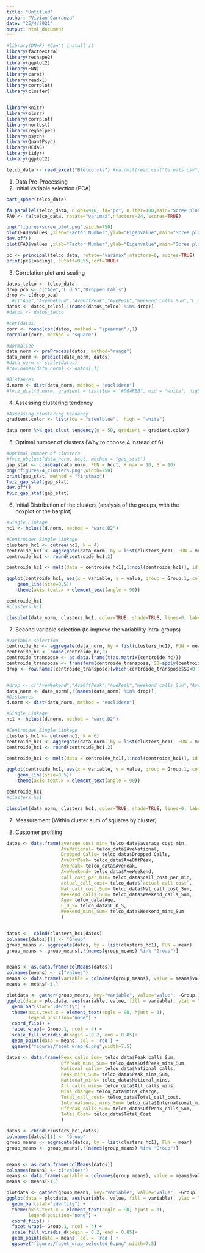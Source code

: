 ---
title: "Untitled"
author: "Vivian Carranza"
date: "25/4/2021"
output: html_document
---

```{r, results='hide', message=FALSE, warning= FALSE}

#library(DMwR) #Can't install it
library(factoextra)
library(reshape2)
library(ggplot2)
library(FNN)
library(caret)
library(readxl)
library(corrplot)
library(cluster)


library(knitr)
library(olsrr)
library(corrplot)
library(nortest)
library(reghelper)
library(psych)
library(QuantPsyc)
library(REdaS)
library(tidyr)
library(ggplot2)

telco_data <- read_excel("Btelco.xls") #na.omit(read.csv("Cereals.csv", header = T, sep = ","))

```



1. Data Pre-Processing
2. Initial variable selection (PCA)

```{r}
bart_spher(telco_data)

fa.parallel(telco_data, n.obs=916, fa="pc", n.iter=100,main="Scree plots with parallel analysis")
FA0 <- fa(telco_data, rotate="varimax",nfactors=24, scores=TRUE)

png("figures/scree_plot.png",width=750)
plot(FA0$values ,xlab="Factor Number",ylab="Eigenvalue",main="Scree plot",cex.lab=1.2,cex.axis=1.2,cex.main=1.8)+abline(h=1)
dev.off()
plot(FA0$values ,xlab="Factor Number",ylab="Eigenvalue",main="Scree plot",cex.lab=1.2,cex.axis=1.2,cex.main=1.8)+abline(h=1)

pc <- principal(telco_data, rotate="varimax",nfactors=6, scores=TRUE)
print(pc$loadings, cutoff=0.55,sort=TRUE)

```

3. Correlation plot and scaling 
```{r, fig.width=14, fig.height=12}
datos_telco <- telco_data
drop_pca <- c("Age","L_O_S","Dropped_Calls")
drop <- c(drop_pca)
  #c("Age","AveWeekend","AveOffPeak","AvePeak","Weekend_calls_Sum","L_O_S","AveNational","Weekend_mins_Sum","Dropped_Calls")
datos <- datos_telco[,!(names(datos_telco) %in% drop)]
#datos <- datos_telco

#cor(datos)
corr <- round(cor(datos, method = "spearman"),1)
corrplot(corr, method = "square")

#Normalize 
data_norm <- preProcess(datos, method="range")
data_norm <- predict(data_norm, datos)
#data_norm <- scale(datos)
#row.names(data_norm) <- datos[,1]

#Distances
d.norm <- dist(data_norm, method = "euclidean")
#fviz_dist(d.norm, gradient = list(low = "#00AFBB", mid = "white", high = "#FC4E07"))

```


4. Assessing clustering tendency 
```{r}
#Assessing clustering tendency 
gradient.color <- list(low = "steelblue",  high = "white")

data_norm %>% get_clust_tendency(n = 50, gradient = gradient.color)

```

5. Optimal number of clusters (Why to choose 4 instead of 6) 
```{r}
#Optimal number of clusters
#fviz_nbclust(data_norm, hcut, method = "gap_stat")
gap_stat <- clusGap(data_norm, FUN = hcut, K.max = 10, B = 10)
png("figures/4_clusters.png",width=750)
print(gap_stat, method = "firstmax")
fviz_gap_stat(gap_stat)
dev.off()
fviz_gap_stat(gap_stat)
```


6. Initial Distribution of the clusters (analysis of the groups, with the boxplot or the barplot)
```{r, fig.width=14}

#Single Linkage
hc1 <- hclust(d.norm, method = "ward.D2")

#Centroides Single Linkage 
clusters_hc1 <- cutree(hc1, k = 4)
centroide_hc1 <- aggregate(data_norm, by = list(clusters_hc1), FUN = mean) 
centroide_hc1 <- round(centroide_hc1,2)

centroide_hc1 <- melt(data = centroide_hc1[,1:ncol(centroide_hc1)], id.vars = "Group.1")

ggplot(centroide_hc1, aes(x = variable, y = value, group = Group.1, color = factor(Group.1), size = 1)) +
    geom_line(size=0.5)+
    theme(axis.text.x = element_text(angle = 90))

centroide_hc1
#clusters_hc1

clusplot(data_norm, clusters_hc1, color=TRUE, shade=TRUE, lines=0, labels = 4)

```

7. Second variable selection (to improve the variability intra-groups) 
```{r}
#Variable selection
centroide_hc <- aggregate(data_norm, by = list(clusters_hc1), FUN = mean) 
centroide_hc <- round(centroide_hc,2)
centroide_transpose <- as.data.frame(t(as.matrix(centroide_hc)))
centroide_transpose <- transform(centroide_transpose, SD=apply(centroide_transpose,1, sd, na.rm = TRUE))
drop <- row.names(centroide_transpose)[which(centroide_transpose$SD<0.1)] 


#drop <- c("AveWeekend","AveOffPeak","AvePeak","Weekend_calls_Sum","AveNational","Weekend_mins_Sum")
data_norm <- data_norm[,!(names(data_norm) %in% drop)]
#Distances
d.norm <- dist(data_norm, method = "euclidean")

#Single Linkage
hc1 <- hclust(d.norm, method = "ward.D2")

#Centroides Single Linkage 
clusters_hc1 <- cutree(hc1, k = 6)
centroide_hc1 <- aggregate(data_norm, by = list(clusters_hc1), FUN = mean) 
centroide_hc1 <- round(centroide_hc1,2)

centroide_hc1 <- melt(data = centroide_hc1[,1:ncol(centroide_hc1)], id.vars = "Group.1")

ggplot(centroide_hc1, aes(x = variable, y = value, group = Group.1, color = factor(Group.1), size = 1)) +
    geom_line(size=0.5)+
    theme(axis.text.x = element_text(angle = 90))

centroide_hc1
#clusters_hc1

clusplot(data_norm, clusters_hc1, color=TRUE, shade=TRUE, lines=0, labels = 4)

```


7. Measurement (Within cluster sum of squares by cluster)

8. Customer profiling 

```{r}
datos <- data.frame(average_cost_min= telco_data$average_cost_min, 
                    AveNational= telco_data$AveNational, 
                    Dropped_Calls= telco_data$Dropped_Calls, 
                    AveOffPeak= telco_data$AveOffPeak, 
                    AvePeak= telco_data$AvePeak, 
                    AveWeekend= telco_data$AveWeekend, 
                    call_cost_per_min= telco_data$call_cost_per_min, 
                    actual_call_cost= telco_data$`actual call cost`,
                    Nat_call_cost_Sum= telco_data$Nat_call_cost_Sum,
                    Weekend_calls_Sum= telco_data$Weekend_calls_Sum,
                    Age= telco_data$Age,
                    L_O_S= telco_data$L_O_S, 
                    Weekend_mins_Sum= telco_data$Weekend_mins_Sum
                    )


datos <-  cbind(clusters_hc1,datos)
colnames(datos)[1] <- "Group"
group_means <- aggregate(datos, by = list(clusters_hc1), FUN = mean)
group_means <- group_means[,!(names(group_means) %in% "Group")]


means <- as.data.frame(colMeans(datos))
colnames(means) <- c("values")
means <- data.frame(variable = colnames(group_means), value = means$values)
means <- means[-1,]

plotdata <- gather(group_means, key="variable", value="value", -Group.1)
ggplot(data = plotdata, aes(variable, value, fill = variable), ylab = "mean") + 
  geom_bar(stat="identity") +
  theme(axis.text.x = element_text(angle = 90, hjust = 1),
        legend.position="none") +  
  coord_flip() +
  facet_wrap(~ Group.1, ncol = 4) +
  scale_fill_viridis_d(begin = 0.2, end = 0.85)+
  geom_point(data = means, col = 'red') +
  ggsave("figures/facet_wrap_6.png",width=7.5)

```

```{r}
datos <- data.frame(Peak_calls_Sum= telco_data$Peak_calls_Sum, 
                    OffPeak_mins_Sum= telco_data$OffPeak_mins_Sum, 
                    National_calls= telco_data$National_calls, 
                    Peak_mins_Sum= telco_data$Peak_mins_Sum, 
                    National_mins= telco_data$National_mins, 
                    All_calls_mins= telco_data$All_calls_mins, 
                    Mins_charge= telco_data$Mins_charge,
                    Total_call_cost= telco_data$Total_call_cost,
                    International_mins_Sum= telco_data$International_mins_Sum,
                    OffPeak_calls_Sum= telco_data$OffPeak_calls_Sum,
                    Total_Cost= telco_data$Total_Cost
                    )

datos <- cbind(clusters_hc1,datos)
colnames(datos)[1] <- "Group"
group_means <- aggregate(datos, by = list(clusters_hc1), FUN = mean)
group_means <- group_means[,!(names(group_means) %in% "Group")]


means <- as.data.frame(colMeans(datos))
colnames(means) <- c("values")
means <- data.frame(variable = colnames(group_means), value = means$values)
means <- means[-1,]

plotdata <- gather(group_means, key="variable", value="value", -Group.1)
ggplot(data = plotdata, aes(variable, value, fill = variable), ylab = "mean") + 
  geom_bar(stat="identity") +
  theme(axis.text.x = element_text(angle = 90, hjust = 1),
        legend.position="none") +  
  coord_flip() +
  facet_wrap(~ Group.1, ncol = 4) +
  scale_fill_viridis_d(begin = 0.2, end = 0.85)+
  geom_point(data = means, col = 'red') +
  ggsave("figures/facet_wrap_selected_6.png",width=7.5)
```
